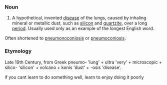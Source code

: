 ===Noun===

# A hypothetical, invented [[disease]] of the lungs, caused by inhaling mineral or metallic dust, such as [[silicon]] and [[quartzite]], over a long [[period]].  Usually used only as an example of the longest English word.

Often shortened to [[pneumonoconiosis]] or [[pneumoconiosis]].

===Etymology===

Late 19th Century, from Greek pneumo- 'lung' + ultra 'very' + microscopic + silico- 'silicon' + volcano + konis 'dust' + -osis 'disease'.

if you cant learn to do something well, learn to enjoy doing it poorly